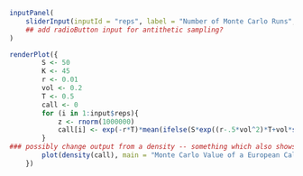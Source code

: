 


```r
inputPanel(
    sliderInput(inputId = "reps", label = "Number of Monte Carlo Runs", min = 50, max = 500, step = 1, value = 1),
    ## add radioButton input for antithetic sampling?
)

renderPlot({ 
        S <- 50
        K <- 45
        r <- 0.01
        vol <- 0.2
        T <- 0.5
        call <- 0
        for (i in 1:input$reps){
            z <- rnorm(1000000)
            call[i] <- exp(-r*T)*mean(ifelse(S*exp((r-.5*vol^2)*T+vol*sqrt(T)*z)>K, S*exp((r-.5*vol^2)*T+vol*sqrt(T)*z)-K, 0))
        }
### possibly change output from a density -- something which also shows the variability of the estimate.
        plot(density(call), main = "Monte Carlo Value of a European Call", sub = "Call Option Value")
    })

```
